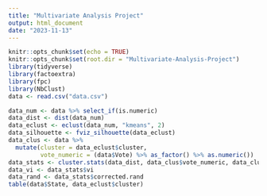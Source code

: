 ```yaml
---
title: "Multivariate Analysis Project"
output: html_document
date: "2023-11-13"
---
```


```r
knitr::opts_chunk$set(echo = TRUE)
knitr::opts_chunk$set(root.dir = "Multivariate-Analysis-Project")
library(tidyverse)
library(factoextra)
library(fpc)
library(NbClust)
data <- read.csv("data.csv")
```

```r
data_num <- data %>% select_if(is.numeric)
data_dist <- dist(data_num)
data_eclust <- eclust(data_num, "kmeans", 2)
data_silhouette <- fviz_silhouette(data_eclust)
data_clus <- data %>% 
  mutate(cluster = data_eclust$cluster, 
         vote_numeric = (data$Vote) %>% as_factor() %>% as.numeric())
data_stats <- cluster.stats(data_dist, data_clus$vote_numeric, data_clus$cluster)
data_vi <- data_stats$vi
data_rand <- data_stats$corrected.rand
table(data$State, data_eclust$cluster)
```